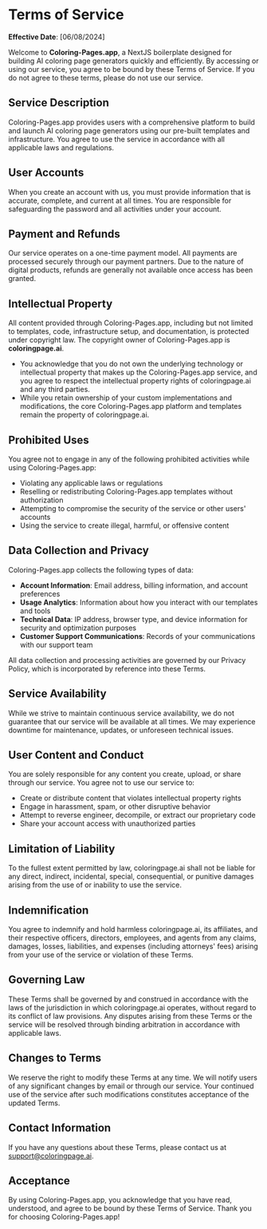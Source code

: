# Terms of Service

**Effective Date**: [06/08/2024]

Welcome to **Coloring-Pages.app**, a NextJS boilerplate designed for building AI coloring page generators quickly and efficiently. By accessing or using our service, you agree to be bound by these Terms of Service. If you do not agree to these terms, please do not use our service.

## Service Description

Coloring-Pages.app provides users with a comprehensive platform to build and launch AI coloring page generators using our pre-built templates and infrastructure. You agree to use the service in accordance with all applicable laws and regulations.

## User Accounts

When you create an account with us, you must provide information that is accurate, complete, and current at all times. You are responsible for safeguarding the password and all activities under your account.

## Payment and Refunds

Our service operates on a one-time payment model. All payments are processed securely through our payment partners. Due to the nature of digital products, refunds are generally not available once access has been granted.

## Intellectual Property

All content provided through Coloring-Pages.app, including but not limited to templates, code, infrastructure setup, and documentation, is protected under copyright law. The copyright owner of Coloring-Pages.app is **coloringpage.ai**.

- You acknowledge that you do not own the underlying technology or intellectual property that makes up the Coloring-Pages.app service, and you agree to respect the intellectual property rights of coloringpage.ai and any third parties.
- While you retain ownership of your custom implementations and modifications, the core Coloring-Pages.app platform and templates remain the property of coloringpage.ai.

## Prohibited Uses

You agree not to engage in any of the following prohibited activities while using Coloring-Pages.app:

- Violating any applicable laws or regulations
- Reselling or redistributing Coloring-Pages.app templates without authorization
- Attempting to compromise the security of the service or other users' accounts
- Using the service to create illegal, harmful, or offensive content

## Data Collection and Privacy

Coloring-Pages.app collects the following types of data:

- **Account Information**: Email address, billing information, and account preferences
- **Usage Analytics**: Information about how you interact with our templates and tools
- **Technical Data**: IP address, browser type, and device information for security and optimization purposes
- **Customer Support Communications**: Records of your communications with our support team

All data collection and processing activities are governed by our Privacy Policy, which is incorporated by reference into these Terms.

## Service Availability

While we strive to maintain continuous service availability, we do not guarantee that our service will be available at all times. We may experience downtime for maintenance, updates, or unforeseen technical issues.

## User Content and Conduct

You are solely responsible for any content you create, upload, or share through our service. You agree not to use our service to:

- Create or distribute content that violates intellectual property rights
- Engage in harassment, spam, or other disruptive behavior
- Attempt to reverse engineer, decompile, or extract our proprietary code
- Share your account access with unauthorized parties

## Limitation of Liability

To the fullest extent permitted by law, coloringpage.ai shall not be liable for any direct, indirect, incidental, special, consequential, or punitive damages arising from the use of or inability to use the service.

## Indemnification

You agree to indemnify and hold harmless coloringpage.ai, its affiliates, and their respective officers, directors, employees, and agents from any claims, damages, losses, liabilities, and expenses (including attorneys' fees) arising from your use of the service or violation of these Terms.

## Governing Law

These Terms shall be governed by and construed in accordance with the laws of the jurisdiction in which coloringpage.ai operates, without regard to its conflict of law provisions. Any disputes arising from these Terms or the service will be resolved through binding arbitration in accordance with applicable laws.

## Changes to Terms

We reserve the right to modify these Terms at any time. We will notify users of any significant changes by email or through our service. Your continued use of the service after such modifications constitutes acceptance of the updated Terms.

## Contact Information

If you have any questions about these Terms, please contact us at [support@coloringpage.ai](mailto:support@coloringpage.ai).

## Acceptance

By using Coloring-Pages.app, you acknowledge that you have read, understood, and agree to be bound by these Terms of Service. Thank you for choosing Coloring-Pages.app!
